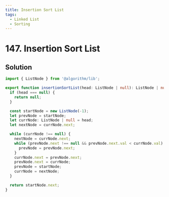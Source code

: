 ```yaml
---
title: Insertion Sort List
tags:
  - Linked List
  - Sorting
---
```


# 147. Insertion Sort List

<Badges>
  <LevelBadge level="medium" />
  <TopicBadge name="Linked List" slug="linked-list" />
  <TopicBadge name="Sorting" slug="sorting" />
</Badges>

## Solution

```typescript filename="solution.ts" copy
import { ListNode } from '@algorithm/lib';

export function insertionSortList(head: ListNode | null): ListNode | null {
  if (head === null) {
    return null;
  }

  const startNode = new ListNode(-1);
  let prevNode = startNode;
  let currNode: ListNode | null = head;
  let nextNode = currNode.next;

  while (currNode !== null) {
    nextNode = currNode.next;
    while (prevNode.next !== null && prevNode.next.val < currNode.val) {
      prevNode = prevNode.next;
    }
    currNode.next = prevNode.next;
    prevNode.next = currNode;
    prevNode = startNode;
    currNode = nextNode;
  }

  return startNode.next;
}
```

<ProblemLink
  codingSite="leetcode"
  href="https://leetcode.com/problems/insertion-sort-list"
  title="Insertion Sort List"
/>
